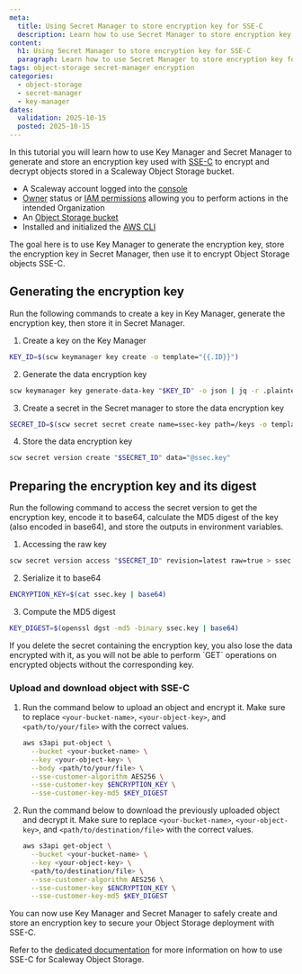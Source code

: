 ```yaml
---
meta:
  title: Using Secret Manager to store encryption key for SSE-C
  description: Learn how to use Secret Manager to store encryption key for Object Storage and SSE-C.
content:
  h1: Using Secret Manager to store encryption key for SSE-C
  paragraph: Learn how to use Secret Manager to store encryption key for Object Storage and SSE-C.
tags: object-storage secret-manager encryption
categories:
  - object-storage
  - secret-manager
  - key-manager
dates:
  validation: 2025-10-15
  posted: 2025-10-15
---
```


In this tutorial you will learn how to use Key Manager and Secret Manager to generate and store an encryption key used with [SSE-C](/object-storage/api-cli/enable-sse-c/) to encrypt and decrypt objects stored in a Scaleway Object Storage bucket.

<Requirements />

- A Scaleway account logged into the [console](https://console.scaleway.com)
- [Owner](/iam/concepts/#owner) status or [IAM permissions](/iam/concepts/#permission) allowing you to perform actions in the intended Organization
- An [Object Storage bucket](/object-storage/how-to/create-a-bucket/)
- Installed and initialized the [AWS CLI](/object-storage/api-cli/object-storage-aws-cli/)

The goal here is to use Key Manager to generate the encryption key, store the encryption key in Secret Manager, then use it to encrypt Object Storage objects SSE-C.

## Generating the encryption key

Run the following commands to create a key in Key Manager, generate the encryption key, then store it in Secret Manager.

1. Create a key on the Key Manager

  ```bash
  KEY_ID=$(scw keymanager key create -o template="{{.ID}}")
  ```

2. Generate the data encryption key

  ```bash
  scw keymanager key generate-data-key "$KEY_ID" -o json | jq -r .plaintext | base64 -d > ssec.key
  ```

3. Create a secret in the Secret manager to store the data encryption key

  ```bash
  SECRET_ID=$(scw secret secret create name=ssec-key path=/keys -o template="{{.ID}}")
  ```

4. Store the data encryption key

  ```bash
  scw secret version create "$SECRET_ID" data="@ssec.key"
  ```

## Preparing the encryption key and its digest

Run the following command to access the secret version to get the encryption key, encode it to base64, calculate the MD5 digest of the key (also encoded in base64), and store the outputs in environment variables. 

1. Accessing the raw key

  ```bash
  scw secret version access "$SECRET_ID" revision=latest raw=true > ssec.key
  ```

2. Serialize it to base64

  ```bash
  ENCRYPTION_KEY=$(cat ssec.key | base64)
  ```

3. Compute the MD5 digest

  ```bash
  KEY_DIGEST=$(openssl dgst -md5 -binary ssec.key | base64)
  ```

<Message type="important">
If you delete the secret containing the encryption key, you also lose the data encrypted with it, as you will not be able to perform `GET` operations on encrypted objects without the corresponding key.
</Message>

### Upload and download object with SSE-C

1. Run the command below to upload an object and encrypt it. Make sure to replace `<your-bucket-name>`, `<your-object-key>`, and `<path/to/your/file>` with the correct values.

    ```bash
    aws s3api put-object \
      --bucket <your-bucket-name> \
      --key <your-object-key> \
      --body <path/to/your/file> \
      --sse-customer-algorithm AES256 \
      --sse-customer-key $ENCRYPTION_KEY \
      --sse-customer-key-md5 $KEY_DIGEST
    ```

2. Run the command below to download the previously uploaded object and decrypt it. Make sure to replace `<your-bucket-name>`, `<your-object-key>`, and `<path/to/destination/file>` with the correct values.

    ```bash
    aws s3api get-object \
      --bucket <your-bucket-name> \
      --key <your-object-key> \
      <path/to/destination/file> \
      --sse-customer-algorithm AES256 \
      --sse-customer-key $ENCRYPTION_KEY \
      --sse-customer-key-md5 $KEY_DIGEST
    ```

You can now use Key Manager and Secret Manager to safely create and store an encryption key to secure your Object Storage deployment with SSE-C.

Refer to the [dedicated documentation](/object-storage/api-cli/enable-sse-c/) for more information on how to use SSE-C for Scaleway Object Storage.